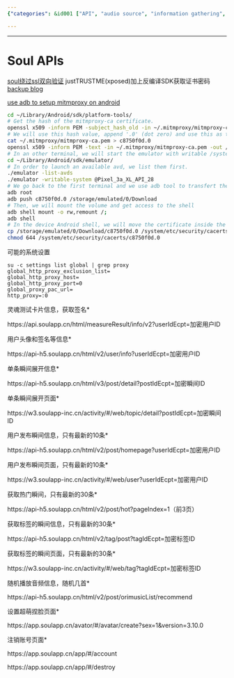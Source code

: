 ```yaml
---
{"categories": &id001 ["API", "audio source", "information gathering", "scraping", "soul", "text source", "video source"], "category": "Man-in-the-middle proxy", "date": "2022-07-08 15:57:27", "description": "This article provides instructions on how to set up a man-in-the-middle (MITM) proxy on an Android device using mitmproxy and access various API endpoints for Soul app data, such as user profiles, recent moments, hot instant moments, and audio playlists.", "tags": *id001, "title": "Soul API"}

---
```


------

# Soul APIs

[soul绕过ssl双向验证](https://www.freesion.com/article/9811692393/) justTRUSTME(xposed)加上反编译SDK获取证书密码 [backup blog](https://blog.csdn.net/qq_38316655/article/details/104176882)

[use adb to setup mitmproxy on android](https://www.trickster.dev/post/setting-up-mitmproxy-with-android/)

```bash
cd ~/Library/Android/sdk/platform-tools/
# Get the hash of the mitmproxy-ca certificate.
openssl x509 -inform PEM -subject_hash_old -in ~/.mitmproxy/mitmproxy-ca.pem | head -1
# We will use this hash value, append '.0' (dot zero) and use this as the filename for the resulting Android certificate
cat ~/.mitmproxy/mitmproxy-ca.pem > c8750f0d.0
openssl x509 -inform PEM -text -in ~/.mitmproxy/mitmproxy-ca.pem -out /dev/null >> c8750f0d.0
# In an other terminal, we will start the emulator with writable /system volume
cd ~/Library/Android/sdk/emulator/
# In order to launch an available avd, we list them first.
./emulator -list-avds
./emulator -writable-system @Pixel_3a_XL_API_28
# We go back to the first terminal and we use adb tool to transfert the certificate
adb root
adb push c8750f0d.0 /storage/emulated/0/Download
# Then, we will mount the volume and get access to the shell
adb shell mount -o rw,remount /;
adb shell
# In the device Android shell, we will move the certificate inside the system partition in the folder '/system/etc/security/'
cp /storage/emulated/0/Download/c8750f0d.0 /system/etc/security/cacerts/
chmod 644 /system/etc/security/cacerts/c8750f0d.0

```

可能的系统设置

```log
su -c settings list global | grep proxy
global_http_proxy_exclusion_list=
global_http_proxy_host=
global_http_proxy_port=0
global_proxy_pac_url=
http_proxy=:0

```

灵魂测试卡片信息，获取签名*

https://api.soulapp.cn/html/measureResult/info/v2?userIdEcpt=加密用户ID

用户头像和签名等信息*

https://api-h5.soulapp.cn/html/v2/user/info?userIdEcpt=加密用户ID

单条瞬间展开信息*

https://api-h5.soulapp.cn/html/v3/post/detail?postIdEcpt=加密瞬间ID

单条瞬间展开页面*

https://w3.soulapp-inc.cn/activity/#/web/topic/detail?postIdEcpt=加密瞬间ID

用户发布瞬间信息，只有最新的10条*

https://api-h5.soulapp.cn/html/v2/post/homepage?userIdEcpt=加密用户ID

用户发布瞬间页面，只有最新的10条*

https://w3.soulapp-inc.cn/activity/#/web/user?userIdEcpt=加密用户ID

获取热门瞬间，只有最新的30条*

https://api-h5.soulapp.cn/html/v2/post/hot?pageIndex=1（前3页）

获取标签的瞬间信息，只有最新的30条*

https://api-h5.soulapp.cn/html/v2/tag/post?tagIdEcpt=加密标签ID

获取标签的瞬间页面，只有最新的30条*

https://w3.soulapp-inc.cn/activity/#/web/tag?tagIdEcpt=加密标签ID

随机播放音频信息，随机几首*

https://api-h5.soulapp.cn/html/v2/post/orimusicList/recommend

设置超萌捏脸页面*

https://app.soulapp.cn/avator/#/avatar/create?sex=1&version=3.10.0

注销账号页面*

https://app.soulapp.cn/app/#/account

https://app.soulapp.cn/app/#/destroy

